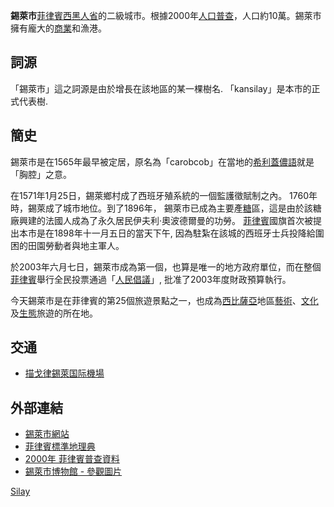 {{Infobox settlement
| name                   = 錫萊市
| official_name          = {{native name|tl|Lungsod ng Silay}} <!-- as per seal -->
| settlement_type        = {{link-en|菲律賓城市|Cities in the Philippines|組成城市}}
| image_skyline          = San Diego Pro-Cathedral.JPG
| image_caption          = [[San_Diego_Pro-cathedral|San Diego Pro-cathedral]]
| image_seal             = Ph seal negros occidental silay.png
| seal_size              = 100x80px
| image_shield           = 
| nickname               = "The Paris of Negros", "The Visayan [[Marseille|Marseille]]"
| anthem                 = ''Silaynon Song''
| image_map              = Ph locator negros occidental silay.png
| map_caption            = Map of Negros Occidental with Silay highlighted
| pushpin_map            = Philippines
| pushpin_map_caption    = Location within the Philippines
| coordinates            = {{coord|10|48|N|122|58|E|region:PH|display=inline,title}}
| subdivision_type       = [[世界政區索引|國家]]
| subdivision_name       = {{PH wikidata|country}}
| subdivision_type1      = [[菲律宾行政区划|大區]]
| subdivision_name1      = {{PH wikidata|region}}
| subdivision_type2      = [[菲律宾省份列表|省]]
| subdivision_name2      = {{PH wikidata|province}}
| subdivision_type3      = [[House_of_Representatives_of_the_Philippines#District_representation|District]]
| subdivision_name3      = [[Legislative_districts_of_Negros_Occidental|3rd district of Negros Occidental]]
| established_title      = Founded
| established_date       = 1565
| established_title1     = Cityhood
| established_date1      = 1957年6月12日
| parts_type             = [[Barangay|Barangay]]s
| parts_style            = para
| p1                     = 16 (8 [[Barangay|Barangay]]s in Urban Divisions and 8 [[Barangay|Barangay]]s in Rural Division)
| government_footnotes   = <ref>{{cite web |url=http://www.dilg.gov.ph/municipalities.php |title=Municipalities |publisher=Department of the Interior and Local Government |location=Quezon City, Philippines |accessdate= 2013-03-08|deadurl=yes |archiveurl=https://www.webcitation.org/6DvgcVRCD?url=http://www.dilg.gov.ph/municipalities.php |archivedate=2013-01-25 }}</ref>
| leader_party           = 
| leader_title           = Mayor
| leader_name            = Mark J. Golez
| area_footnotes         = <ref name=nscb>{{cite web |title=Province: Negros Occidental |url=http://www.nscb.gov.ph/activestats/psgc/province.asp?regName=REGION+VI+%28Western+Visayas%29&regCode=06&provCode=064500000&provName=NEGROS%20OCCIDENTAL |work=PSGC Interactive |publisher=National Statistical Coordination Board |accessdate=8 March 2013 |location=Makati City, Philippines |deadurl=yes |archiveurl=https://web.archive.org/web/20130521132600/http://www.nscb.gov.ph/activestats/psgc/province.asp?regName=REGION+VI+%28Western+Visayas%29&regCode=06&provCode=064500000&provName=NEGROS%20OCCIDENTAL |archivedate= 2013-05-21 }}</ref>
| area_total_km2         = 214.80
| elevation_m            = 
| population_footnotes   = {{PH census|2015}}
| population_total       = 126930
| population_as_of       = 2015 census
| population_density_km2 = auto
| population_demonym     = Silaynon
| timezone               = [[Philippine_Standard_Time|PHT]]
| utc_offset             = +8
| postal_code_type       = [[List_of_ZIP_codes_in_the_Philippines|ZIP code]]
| postal_code            = 6116
| area_code_type         = {{areacodestyle}}
| area_code              = 34
| blank_name_sec1        = [[Cities_of_the_Philippines#Classification|Income class]]
| blank_info_sec1        = 3rd class city; partially urban<ref>{{cite web |url=http://www.nscb.gov.ph/activestats/psgc/municipality.asp?muncode=064526000&regcode=06&provcode=45 |title=存档副本 |accessdate=2010-07-07 |deadurl=yes |archiveurl=https://web.archive.org/web/20100820195159/http://www.nscb.gov.ph/activestats/psgc/municipality.asp?muncode=064526000&regcode=06&provcode=45 |archivedate=2010-08-20 }}</ref>
| website                = {{URL|http://www.silaycity.gov.ph/}}
}}
'''錫萊市'''[[菲律賓|菲律賓]][[西黑人省|西黑人省]]的二級城市。根據2000年[[人口普查|人口普查]]，人口約10萬。錫萊市擁有龐大的[[商業|商業]]和漁港。

== 詞源 ==
「錫萊市」這之詞源是由於增長在該地區的某一棵樹名. 「kansilay」是本市的正式代表樹. 

== 簡史 ==
錫萊市是在1565年最早被定居，原名為「carobcob」在當地的[[希利蓋儂語|希利蓋儂語]]就是「胸腔」之意。 

在1571年1月25日，錫萊鄉村成了西班牙殖系統的一個監護徵賦制之內。
1760年時，錫萊成了城市地位。到了1896年， 錫萊市已成為主要產[[糖|糖]]區，這是由於該糖廠興建的法國人成為了永久居民伊夫利·奧波德爾曼的功勞。 
{{main|內格羅斯革命戰爭}}
[[菲律賓|菲律賓]]國旗首次被提出本市是在1898年十一月五日的當天下午, 因為駐紮在該城的西班牙士兵投降給圍困的田園勞動者與地主軍人。 

於2003年六月七日，錫萊市成為第一個，也算是唯一的地方政府單位，而在整個[[菲律賓|菲律賓]]舉行全民投票通過「[[人民倡議|人民倡議]]」, 批准了2003年度財政預算執行。 

今天錫萊市是在菲律賓的第25個旅遊景點之一，也成為[[西比薩亞|西比薩亞]]地區[[藝術|藝術]]、[[文化|文化]]及[[生態|生態]]旅遊的所在地。

== 交通 ==
* [[描戈律錫萊国际機場|描戈律錫萊国际機場]]


== 外部連結 ==

* [https://web.archive.org/web/20080915085833/http://www.silaycity.gov.ph/ 錫萊市網站]
* [http://www.nscb.gov.ph/activestats/psgc/default.asp 菲律賓標準地理典] {{Wayback|url=http://www.nscb.gov.ph/activestats/psgc/default.asp |date=20120413163013 }}
* [https://web.archive.org/web/20050923180448/http://www.t-macs.com/kiso/local/ 2000年 菲律賓普查資料]
* [https://web.archive.org/web/20071113181316/http://peter-gomez.smugmug.com/gallery/881948 錫萊市博物館 - 參觀圖片]

[[Category:菲律賓城市|Silay]]